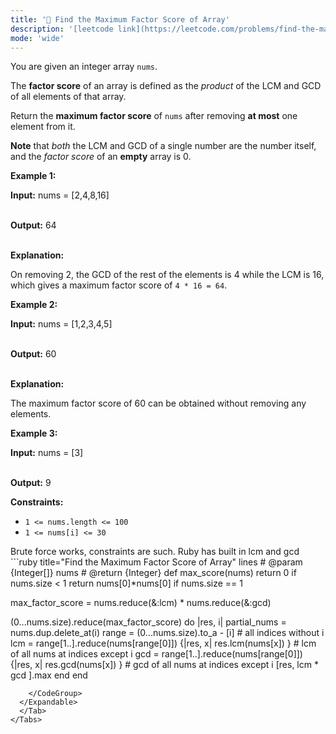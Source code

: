 ```yaml
---
title: '🧀 Find the Maximum Factor Score of Array'
description: '[leetcode link](https://leetcode.com/problems/find-the-maximum-factor-score-of-array/description/)'
mode: 'wide'
---
```

<Tabs>
  <Tab title="Question" icon="circle-question" iconType="regular">
    <Card>
      <p>You are given an integer array <code>nums</code>.</p>  <p>The <strong>factor score</strong> of an array is defined as the <em>product</em> of the LCM and GCD of all elements of that array.</p>  <p>Return the <strong>maximum factor score</strong> of <code>nums</code> after removing <strong>at most</strong> one element from it.</p>  <p><strong>Note</strong> that <em>both</em> the <span data-keyword="lcm-function">LCM</span> and <span data-keyword="gcd-function">GCD</span> of a single number are the number itself, and the <em>factor score</em> of an <strong>empty</strong> array is 0.</p>   <p><strong class="example">Example 1:</strong></p>  <div class="example-block"> <p><strong>Input:</strong> <span class="example-io">nums = [2,4,8,16]</span></p>  <p><br/> <strong>Output:</strong> <span class="example-io">64</span></p>  <p><br/> <strong>Explanation:</strong></p>  <p>On removing 2, the GCD of the rest of the elements is 4 while the LCM is 16, which gives a maximum factor score of <code>4 * 16 = 64</code>.</p> </div>  <p><strong class="example">Example 2:</strong></p>  <div class="example-block"> <p><strong>Input:</strong> <span class="example-io">nums = [1,2,3,4,5]</span></p>  <p><br/> <strong>Output:</strong> <span class="example-io">60</span></p>  <p><br/> <strong>Explanation:</strong></p>  <p>The maximum factor score of 60 can be obtained without removing any elements.</p> </div>  <p><strong class="example">Example 3:</strong></p>  <div class="example-block"> <p><strong>Input:</strong> <span class="example-io">nums = [3]</span></p>  <p><br/> <strong>Output:</strong> 9</p> </div>   <p><strong>Constraints:</strong></p>  <ul>  <li><code>1 &lt;= nums.length &lt;= 100</code></li>  <li><code>1 &lt;= nums[i] &lt;= 30</code></li> </ul> 
    </Card>
  </Tab>
  <Tab title="Solution" icon="lightbulb" iconType="regular" >
    <Card>
      Brute force works, constraints are such.
Ruby has built in lcm and gcd
    </Card>
  <Expandable title="code">
    <CodeGroup dropdown>
```ruby title="Find the Maximum Factor Score of Array" lines
# @param {Integer[]} nums
# @return {Integer}
def max_score(nums)
  return 0 if nums.size < 1
  return nums[0]*nums[0] if nums.size == 1
  
  max_factor_score = nums.reduce(&:lcm) * nums.reduce(&:gcd)

  (0...nums.size).reduce(max_factor_score) do |res, i|
    partial_nums = nums.dup.delete_at(i)
    range = (0...nums.size).to_a - [i] # all indices without i
    lcm = range[1..].reduce(nums[range[0]]) {|res, x| res.lcm(nums[x]) } # lcm of all nums at indices except i
    gcd = range[1..].reduce(nums[range[0]]) {|res, x| res.gcd(nums[x]) } # gcd of all nums at indices except i
    [res, lcm * gcd ].max
  end
end
```
    </CodeGroup>
  </Expandable>
  </Tab>
</Tabs>